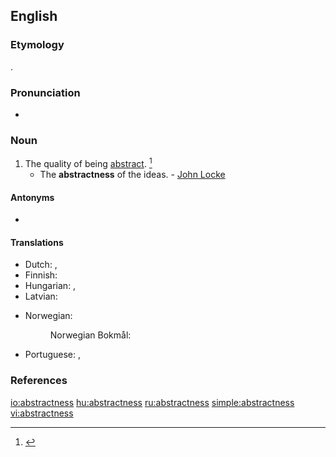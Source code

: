 ==English==

===Etymology===
{{suffix|abstract|ness|lang=en}}.

===Pronunciation===
* {{a|US}} {{IPA|/æbˈstræk.nəs/|/æbˈstrækt.nəs/|lang=en}}

===Noun===
{{en-noun|es}}

# The quality of being [[abstract]]. {{defdate|First attested in the late 16<sup>th</sup> century.}}<ref name=SOED>{{R:SOED5|page=10}}</ref>
#* The '''abstractness''' of the ideas. - [[w:John Locke|John Locke]]

====Antonyms====
* {{l|en|concreteness}}

====Translations====
{{trans-top|the quality of being abstract}}
* Dutch: {{t|nl|abstractheid|f}}, {{t|nl|het abstracte|n}}
* Finnish: {{t+|fi|abstraktius}}
* Hungarian: {{t+|hu|elvontság}}, {{t+|hu|absztraktság}}
* Latvian: {{t|lv|abstraktums|m}}
{{trans-mid}}
* Norwegian:
*: Norwegian Bokmål: {{t+|nb|abstrakthet|m|f}}
* Portuguese: {{t|pt|abstrateza|f}}, {{t|pt|abstratidade|f}}
{{trans-bottom}}

===References===
<references/>

[[io:abstractness]]
[[hu:abstractness]]
[[ru:abstractness]]
[[simple:abstractness]]
[[vi:abstractness]]